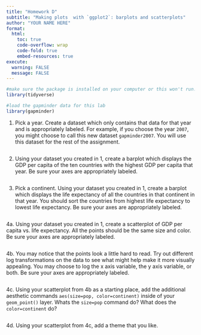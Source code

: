 ```yaml
---
title: "Homework D"
subtitle: "Making plots  with `ggplot2`: barplots and scatterplots"
author: "YOUR NAME HERE"
format:
  html:
    toc: true
    code-overflow: wrap
    code-fold: true
    embed-resources: true
execute: 
  warning: FALSE
  message: FALSE
---
```


```r
#make sure the package is installed on your computer or this won't run! 
library(tidyverse)
```

```r
#load the gapminder data for this lab
library(gapminder)
```


1. Pick a year. Create a dataset which only contains that data for that year and is appropriately labeled. For example, if you choose the year `2007`, you might choose to call this new dataset `gapminder2007`. You will use this dataset for the rest of the assignment. 

```r

```

2. Using your dataset you created in 1, create a barplot which displays the GDP per capita of the ten countries with the highest GDP per capita that year. Be sure your axes are appropriately labeled. 

```r

```

3.  Pick a continent. Using your dataset you created in 1, create a barplot which displays the life expectancy of all the countries in that continent in that year. You should sort the countries from highest life expectancy to lowest life expectancy. Be sure your axes are appropriately labeled. 

```r

```

4a.  Using your dataset you created in 1, create a scatterplot of GDP per capita vs. life expectancy. All the points should be the same size and color. Be sure your axes are appropriately labeled. 

```r

```

4b. You may notice that the points look a little hard to read. Try out different log transformations on the data to see what might help make it more visually appealing. You may choose to log the x axis variable, the y axis variable, or both. Be sure your axes are appropriately labeled.

```r


```

4c. Using your scatterplot from 4b as a starting place, add the additional aesthetic commands `aes(size=pop, color=continent)` inside of your `geom_point()` layer. Whats the `size=pop` command do? What does the `color=continent` do?

```r

```

4d. Using your scatterplot from 4c, add a theme that you like. 

```r

```

